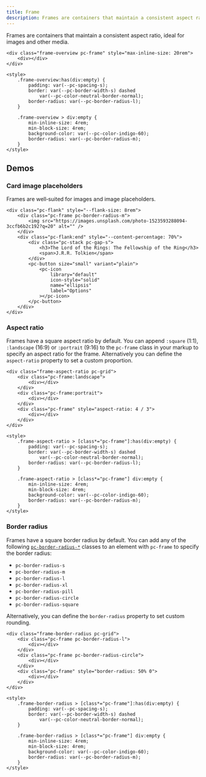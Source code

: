 ```yaml
---
title: Frame
description: Frames are containers that maintain a consistent aspect ratio, ideal for images and other media.
---
```


Frames are containers that maintain a consistent aspect ratio, ideal for images and other media.

```demo:open
<div class="frame-overview pc-frame" style="max-inline-size: 20rem">
    <div></div>
</div>

<style>
    .frame-overview:has(div:empty) {
        padding: var(--pc-spacing-s);
        border: var(--pc-border-width-s) dashed
            var(--pc-color-neutral-border-normal);
        border-radius: var(--pc-border-radius-l);
    }

    .frame-overview > div:empty {
        min-inline-size: 4rem;
        min-block-size: 4rem;
        background-color: var(--pc-color-indigo-60);
        border-radius: var(--pc-border-radius-m);
    }
</style>
```

## Demos

### Card image placeholders

Frames are well‐suited for images and image placeholders.

```demo
<div class="pc-flank" style="--flank-size: 8rem">
    <div class="pc-frame pc-border-radius-m">
        <img src="https://images.unsplash.com/photo-1523593288094-3ccfb6b2c192?q=20" alt="" />
    </div>
    <div class="pc-flank:end" style="--content-percentage: 70%">
        <div class="pc-stack pc-gap-s">
            <h3>The Lord of the Rings: The Fellowship of the Ring</h3>
            <span>J.R.R. Tolkien</span>
        </div>
        <pc-button size="small" variant="plain">
            <pc-icon
                library="default"
                icon-style="solid"
                name="ellipsis"
                label="Options"
            ></pc-icon>
        </pc-button>
    </div>
</div>
```

### Aspect ratio

Frames have a square aspect ratio by default. You can append `:square` (1∶1), `:landscape` (16∶9) or `:portrait` (9∶16) to the `pc-frame` class in your markup to specify an aspect ratio for the frame. Alternatively you can define the `aspect-ratio` property to set a custom proportion.

```demo
<div class="frame-aspect-ratio pc-grid">
    <div class="pc-frame:landscape">
        <div></div>
    </div>
    <div class="pc-frame:portrait">
        <div></div>
    </div>
    <div class="pc-frame" style="aspect-ratio: 4 / 3">
        <div></div>
    </div>
</div>

<style>
    .frame-aspect-ratio > [class*="pc-frame"]:has(div:empty) {
        padding: var(--pc-spacing-s);
        border: var(--pc-border-width-s) dashed
            var(--pc-color-neutral-border-normal);
        border-radius: var(--pc-border-radius-l);
    }

    .frame-aspect-ratio > [class*="pc-frame"] div:empty {
        min-inline-size: 4rem;
        min-block-size: 4rem;
        background-color: var(--pc-color-indigo-60);
        border-radius: var(--pc-border-radius-m);
    }
</style>
```

### Border radius

Frames have a square border radius by default. You can add any of the following [`pc-border-radius-*`](/style-utilities/border-radius) classes to an element with `pc-frame` to specify the border radius:

- `pc-border-radius-s`
- `pc-border-radius-m`
- `pc-border-radius-l`
- `pc-border-radius-xl`
- `pc-border-radius-pill`
- `pc-border-radius-circle`
- `pc-border-radius-square`

Alternatively, you can define the `border-radius` property to set custom rounding.

```demo
<div class="frame-border-radius pc-grid">
    <div class="pc-frame pc-border-radius-l">
        <div></div>
    </div>
    <div class="pc-frame pc-border-radius-circle">
        <div></div>
    </div>
    <div class="pc-frame" style="border-radius: 50% 0">
        <div></div>
    </div>
</div>

<style>
    .frame-border-radius > [class*="pc-frame"]:has(div:empty) {
        padding: var(--pc-spacing-s);
        border: var(--pc-border-width-s) dashed
            var(--pc-color-neutral-border-normal);
    }

    .frame-border-radius > [class*="pc-frame"] div:empty {
        min-inline-size: 4rem;
        min-block-size: 4rem;
        background-color: var(--pc-color-indigo-60);
        border-radius: var(--pc-border-radius-m);
    }
</style>
```
